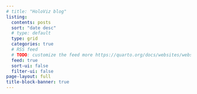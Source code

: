 ```yaml
---
# title: "HoloViz blog"
listing:
  contents: posts
  sort: "date desc"
  # type: default
  type: grid
  categories: true
  # RSS feed
  # TODO: customize the feed more https://quarto.org/docs/websites/website-listings.html#feeds
  feed: true
  sort-ui: false
  filter-ui: false
page-layout: full
title-block-banner: true
---
```

